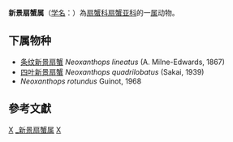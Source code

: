 {{Automatic taxobox
| taxon = Neoxanthops
| authority = Guinot, 1968
}}
'''新景扇蟹属'''（[[学名|学名]]：{{lang|la|''Neoxanthops''}}）為[[扇蟹科|扇蟹科]][[扇蟹亚科|扇蟹亚科]]的一[[属|属]]动物。

==下属物种==
* [[条纹新景扇蟹|条纹新景扇蟹]] ''Neoxanthops lineatus'' (A. Milne-Edwards, 1867)
* [[四叶新景扇蟹|四叶新景扇蟹]] ''Neoxanthops quadrilobatus'' (Sakai, 1939)
* ''Neoxanthops rotundus'' Guinot, 1968

==參考文獻==
{{reflist}}

{{taxonbar}}

[[Category:_扇蟹科|X]]
[[Category:_新景扇蟹属|]]
[[Category:1968年描述的分类群|X]]
